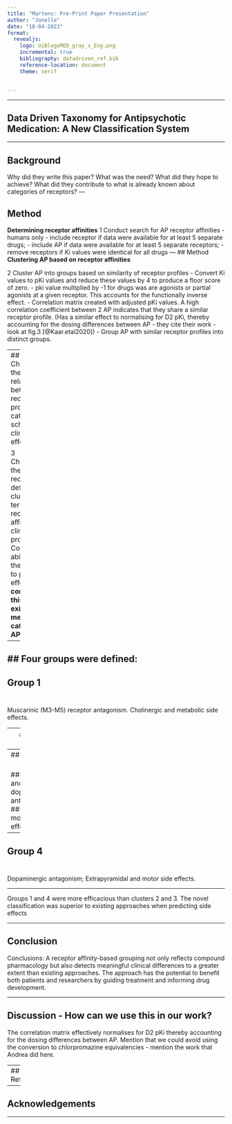 ```yaml
---
title: "Martens: Pre-Print Paper Presentation"
author: "Jonelle"
date: "18-04-2023"
format: 
  revealjs:
    logo: UiBlogoMED_gray_v_Eng.png
    incremental: true
    bibliography: datadriven_ref.bib 
    reference-location: document
    theme: serif 


---
```

---

## Data Driven Taxonomy for Antipsychotic Medication: A New Classification System

---

## Background

Why did they write this paper?
What was the need?
What did they hope to achieve?
What did they contribute to what is already known about categories of receptors?
---

## Method
**Determining receptor affinities**
1 Conduct search for AP receptor affinities - humans only 
- include receptor if data were available for at least 5 separate drugs; 
- include AP if data were available for at least 5 separate receptors;
- remove receptors if Ki values were identical for all drugs
---
## Method
**Clustering AP based on receptor affinities**

2 Cluster AP into groups based on similarity of receptor profiles
- Convert Ki values to pKi values and reduce these values by 4 to produce a floor score of zero. 
- pki value multiplied by -1 for drugs was are agonists or partial agonists at a given receptor. This accounts for the functionally inverse effect. 
- Correlation matrix created with adjusted pKi values. A high correlation coefficient between 2 AP indicates that they share a similar receptor profile. (Has a similar effect to normalising for D2 pKi, thereby accounting for the dosing differences between AP - they cite their work - look at fig.3 [@Kaar.etal2020]) 
- Group AP with similar receptor profiles into distinct groups. 

---
## Method
Characterise the relationship between receptor profiles, categorisation schemes, and clinical effects 

3 Characterized these receptor-defined clusters in terms of their receptor affinities and clinical profiles.
4 Compared the ability of these clusters to predict side effects - and **compared this to existing methods of categorising AP**. 

---

## Four groups were defined:
---

## Group 1 <br> <br>

Muscarinic (M3-M5) receptor antagonism. 
Cholinergic and metabolic side effects. 

---
## Group 2 <br> <br>

Dopamine (D2) partial agonism and adrenergic #antagonism. 
Globally low side effect burden.  
---
## Group 3 <br> <br>

###Serotonergic and dopaminergic antagonism. 
###Globally moderate side effect burden. 

---
## Group 4 <br> <br>

Dopaminergic antagonism; 
Extrapyramidal and motor side effects. 

---

Groups 1 and 4 were more efficacious than clusters 2 and 3. The novel classification was superior to existing approaches when predicting side effects



---

## Conclusion 

Conclusions: A receptor affinity-based grouping not only reflects compound pharmacology but also detects meaningful clinical differences to a greater extent than existing approaches. The approach has the potential to benefit both patients and researchers by guiding treatment and informing drug development.

---

## Discussion - How can we use this in our work?

The correlation matrix effectively normalises for D2 pKi thereby accounting for the dosing differences between AP. Mention that we could avoid using the conversion to chlorpromazine equivalencies - mention the work that Andrea did here. 

---
## References 

---

## Acknowledgements

---
